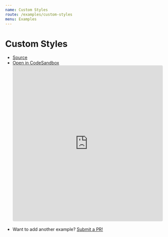 ```yaml
---
name: Custom Styles
route: /examples/custom-styles
menu: Examples
---
```


# Custom Styles


- [Source](https://github.com/tanstack/react-ranger/tree/master/examples/custom-styles)
- [Open in CodeSandbox](https://codesandbox.io/s/github/tanstack/react-ranger/tree/master/examples/custom-styles)
  <iframe
    src="https://codesandbox.io/s/github/tannerlinsley/react-ranger/tree/master/examples/custom-styles?autoresize=1&fontsize=14&module=%2Fsrc%2FApp.js&theme=dark"
    style="width:100%; height:500px; border:0; border-radius: 4px; overflow:hidden;"
    title="tanstack/react-ranger: custom-styles"
    allow="geolocation; microphone; camera; midi; vr; accelerometer; gyroscope; payment; ambient-light-sensor; encrypted-media; usb"
    sandbox="allow-modals allow-forms allow-popups allow-scripts allow-same-origin"
  ></iframe>

* Want to add another example? [Submit a PR!](https://github.com/tanstack/react-ranger/compare)
